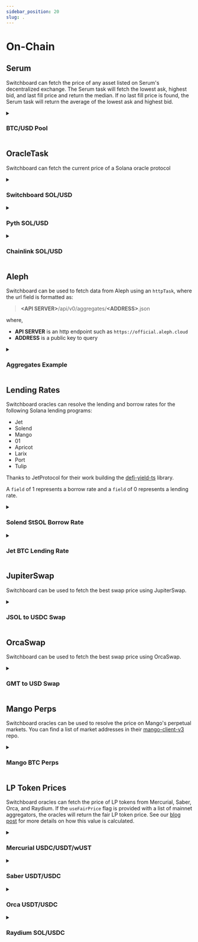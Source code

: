 ```yaml
---
sidebar_position: 20
slug: .
---
```



# On-Chain

## <SerumIcon className="devicons" />Serum

Switchboard can fetch the price of any asset listed on Serum's decentralized
exchange. The Serum task will fetch the lowest ask, highest bid, and last fill
price and return the median. If no last fill price is found, the Serum task will
return the average of the lowest ask and highest bid.

<details>
<summary>

### BTC/USD Pool

</summary>

```json title="Serum_BTC_USD.json"
{
  "name": "Serum BTC/USD",
  "tasks": [
    {
      "serumSwapTask": {
        /* Mainnet Serum BTC/USDC Pool */
        "serumPoolAddress": "A8YFbxQYFVqKZaoYJLLUVcQiWP7G2MeEgW5wsAQgMvFw"
      }
    }
  ]
}
```

</details>

## <SiAtom className="devicons" />OracleTask

Switchboard can fetch the current price of a Solana oracle protocol

<details>
<summary>

### Switchboard SOL/USD

</summary>

```json title="Switchboard_SOL_USD.json"
{
  "name": "Switchboard SOL/USD",
  "tasks": [
    {
      "oracleTask": {
        "switchboardAddress": "GvDMxPzN1sCj7L26YDK2HnMRXEQmQ2aemov8YBtPS7vR"
      }
    }
  ]
}
```

</details>

<details>
<summary>

### Pyth SOL/USD

</summary>

```json title="Pyth_SOL_USD.json"
{
  "name": "Pyth SOL/USD",
  "tasks": [
    {
      "oracleTask": {
        "pythAddress": "H6ARHf6YXhGYeQfUzQNGk6rDNnLBQKrenN712K4AQJEG",
        "pythAllowedConfidenceInterval": 0.002
      }
    }
  ]
}
```

</details>

<details>
<summary>

### Chainlink SOL/USD

</summary>

```json title="Chainlink_SOL_USD.json"
{
  "name": "Chainlink SOL/USD",
  "tasks": [
    {
      "oracleTask": {
        "chainlinkAddress": "CcPVS9bqyXbD9cLnTbhhHazLsrua8QMFUHTutPtjyDzq"
      }
    }
  ]
}
```

</details>

## <AlephIcon className="devicons" />Aleph

Switchboard can be used to fetch data from Aleph using an `httpTask`, where the
url field is formatted as:

> **&lt;API SERVER&gt;**/api/v0/aggregates/**&lt;ADDRESS&gt;**.json

where,

- **API SERVER** is an http endpoint such as `https://official.aleph.cloud`
- **ADDRESS** is a public key to query

<details>
<summary>

### Aggregates Example

</summary>

```json title="Aleph_Fetch.json"
{
  "name": "Aleph Aggregates Fetch",
  "tasks": [
    {
      "httpTask": {
        "url": "https://api2.aleph.im/api/v0/aggregates/4upkSuPTUWJ7uk6TxzmAoqRbW2t1vPrUD7RWkYVNYMWz.json"
      }
    }
    /** Additional tasks to parse the JSON response */
  ]
}
```

</details>

## <GiPiggyBank className="devicons" />Lending Rates

Switchboard oracles can resolve the lending and borrow rates for the following
Solana lending programs:

- Jet
- Solend
- Mango
- 01
- Apricot
- Larix
- Port
- Tulip

Thanks to JetProtocol for their work building the
[defi-yield-ts](https://github.com/jet-lab/defi-yield-ts) library.

A `field` of 1 represents a borrow rate and a `field` of 0 represents a lending
rate.

<details>
<summary>

### Solend StSOL Borrow Rate

</summary>

```json title="Solend_StSol_Borrow_Rate.json"
{
  "name": "Solend stSOL Borrow Rate",
  "tasks": [
    {
      "lendingRateTask": {
        "protocol": "solend",
        "assetMint": "7dHbWXmci3dT8UFYWYZweBLXgycu7Y3iL6trKn1Y7ARj",
        "field": 1
      }
    }
  ]
}
```

</details>

<details>
<summary>

### Jet BTC Lending Rate

</summary>

```json title="Jet_Btc_Lending_Rate.json"
{
  "name": "JET BTC Lend Rate",
  "tasks": [
    {
      "lendingRateTask": {
        "protocol": "jet",
        "assetMint": "9n4nbM75f5Ui33ZbPYXn59EwSgE8CGsHtAeTH5YFeJ9E",
        "field": 0
      }
    }
  ]
}
```

</details>

## <JupiterIcon className="devicons" />JupiterSwap

Switchboard can be used to fetch the best swap price using JupiterSwap.

<details>
<summary>

### JSOL to USDC Swap

</summary>

```json title="Jupiter_JSOL_to_USDC.json"
{
  "name": "JupiterSwap JSOL to USDC",
  "tasks": [
    {
      "jupiterSwapTask": {
        /* JSOL mint address */
        "inTokenAddress": "7Q2afV64in6N6SeZsAAB81TJzwDoD6zpqmHkzi9Dcavn",
        /* USDC mint address */
        "outTokenAddress": "EPjFWdd5AufqSSqeM2qN1xzybapC8G4wEGGkZwyTDt1v"
      }
    }
  ]
}
```

</details>

## <OrcaIcon className="devicons" />OrcaSwap

Switchboard can be used to fetch the best swap price using OrcaSwap.

<details>
<summary>

### GMT to USD Swap

</summary>

```json title="Orca_GMT_USD.json"
{
  "name": "OrcaSwap GMT to USD",
  "tasks": [
    {
      "lpExchangeRateTask": {
        "orcaPoolTokenMintAddress": "CFxQF5kNAtbbDj298Xr47Sf4mkSyuzWpRH97hrdQ6kxi"
      }
    },
    {
      "multiplyTask": {
        "aggregatorPubkey": "BjUgj6YCnFBZ49wF54ddBVA9qu8TeqkFtkbqmZcee8uW"
      }
    }
  ]
}
```

</details>

## <MangoIcon className="devicons" />Mango Perps

Switchboard oracles can be used to resolve the price on Mango's perpetual
markets. You can find a list of market addresses in their
[mango-client-v3](https://github.com/blockworks-foundation/mango-client-v3/blob/main/src/ids.json)
repo.

<details>
<summary>

### Mango BTC Perps

</summary>

```json title="Mango_Perps_Btc.json"
{
  "tasks": [
    {
      "mangoPerpMarketTask": {
        "perpMarketAddress": "DtEcjPLyD4YtTBB4q8xwFZ9q49W89xZCZtJyrGebi5t8"
      }
    }
  ]
}
```

</details>

## <FcMultipleInputs className="devicons" />LP Token Prices

Switchboard oracles can fetch the price of LP tokens from Mercurial, Saber,
Orca, and Raydium. If the `useFairPrice` flag is provided with a list of mainnet
aggregators, the oracles will return the fair LP token price. See our
[blog post](https://switchboardxyz.medium.com/fair-lp-token-oracles-94a457c50239)
for more details on how this value is calculated.

<details>
<summary>

### Mercurial USDC/USDT/wUST

</summary>

```json title="Mercurial_USDC_USDT_wUST.json"
{
  "name": "LP Mercurial USDC/USDT/wUST",
  "tasks": [
    {
      "lpTokenPriceTask": {
        /* Mainnet Mercurial 3Pool wUST Pool Address */
        "mercurialPoolAddress": "USD6kaowtDjwRkN5gAjw1PDMQvc9xRp8xW9GK8Z5HBA"
      }
    }
  ]
}
```

You have the option of using the fair LP token price by providing the
`useFairPrice` flag and providing a list of aggregators to use for the pool
member prices.

```json title="FairPrice_Mercurial_USDC_USDT_wUST.json"
{
  "name": "Fair Price LP Mercurial USDC/USDT/wUST",
  "tasks": [
    {
      "lpTokenPriceTask": {
        "useFairPrice": true,
        /* Mainnet Mercurial 3Pool wUST Pool Address */
        "mercurialPoolAddress": "USD6kaowtDjwRkN5gAjw1PDMQvc9xRp8xW9GK8Z5HBA",
        "priceFeedAddresses": [
          /* Mainnet USDC/USD Feed */
          "BjUgj6YCnFBZ49wF54ddBVA9qu8TeqkFtkbqmZcee8uW",
          /* Mainnet USDT/USD Feed */
          "ETAaeeuQBwsh9mC2gCov9WdhJENZuffRMXY2HgjCcSL9",
          /* Mainnet wUST/USD Feed */
          "3RfJxApwV2tYB5mArdD7aRbBk7P6BQCSSFQzR2GXUzA2"
        ]
      }
    }
  ]
}
```

</details>

<details>
<summary>

### Saber USDT/USDC

</summary>

```json title="Saber_LP_Token_USDT_USDC.json"
{
  "name": "Saber USDT/USDC",
  "tasks": [
    {
      "lpTokenPriceTask": {
        /* Mainnet Saber USDT/USDC Pool Address */
        "saberPoolAddress": "YAkoNb6HKmSxQN9L8hiBE5tPJRsniSSMzND1boHmZxe",
        "priceFeedAddresses": [
          /* Mainnet USDT/USD Feed */
          "ETAaeeuQBwsh9mC2gCov9WdhJENZuffRMXY2HgjCcSL9",
          /* Mainnet USDC/USD Feed */
          "BjUgj6YCnFBZ49wF54ddBVA9qu8TeqkFtkbqmZcee8uW"
        ]
      }
    }
  ]
}
```

You have the option of using the fair LP token price by providing the
`useFairPrice` flag and providing a list of aggregators to use for the pool
member prices.

```json title="FairPrice_Saber_LP_Token_USDT_USDC.json"
{
  "name": "Fair Price Saber USDT/USDC",
  "tasks": [
    {
      "lpTokenPriceTask": {
        "useFairPrice": true,
        /* Mainnet Saber USDT/USDC Pool Address */
        "saberPoolAddress": "YAkoNb6HKmSxQN9L8hiBE5tPJRsniSSMzND1boHmZxe",
        "priceFeedAddresses": [
          /* Mainnet USDT/USD Feed */
          "ETAaeeuQBwsh9mC2gCov9WdhJENZuffRMXY2HgjCcSL9",
          /* Mainnet USDC/USD Feed */
          "BjUgj6YCnFBZ49wF54ddBVA9qu8TeqkFtkbqmZcee8uW"
        ]
      }
    }
  ]
}
```

</details>

<details>
<summary>

### Orca USDT/USDC

</summary>

```json title="Orca_USDT_USDC_LP.json"
{
  "name": "Orca LP USDT/USDC",
  "tasks": [
    {
      "lpTokenPriceTask": {
        /* Mainnet Orca USDT/USDC Pool Address */
        "orcaPoolAddress": "H2uzgruPvonVpCRhwwdukcpXK8TG17swFNzYFr2rtPxy",
        "priceFeedAddresses": [
          /* Mainnet USDC/USD Feed */
          "BjUgj6YCnFBZ49wF54ddBVA9qu8TeqkFtkbqmZcee8uW",
          /* Mainnet USDT/USD Feed */
          "ETAaeeuQBwsh9mC2gCov9WdhJENZuffRMXY2HgjCcSL9"
        ]
      }
    }
  ]
}
```

</details>

<details>
<summary>

### Raydium SOL/USDC

</summary>

```json title="Raydium_SOL_USDC_LP.json"
{
  "name": "Raydium SOL/USDC",
  "tasks": [
    {
      "lpTokenPriceTask": {
        /* Mainnet Raydium SOL/USDC Pool Address */
        "raydiumPoolAddress": "58oQChx4yWmvKdwLLZzBi4ChoCc2fqCUWBkwMihLYQo2",
        "priceFeedAddresses": [
          /* Mainnet SOL/USD Feed */
          "GvDMxPzN1sCj7L26YDK2HnMRXEQmQ2aemov8YBtPS7vR",
          /* Mainnet USDC/USD Feed */
          "BjUgj6YCnFBZ49wF54ddBVA9qu8TeqkFtkbqmZcee8uW"
        ]
      }
    }
  ]
}
```

</details>
